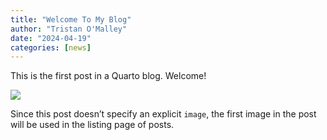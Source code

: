 ```yaml
---
title: "Welcome To My Blog"
author: "Tristan O'Malley"
date: "2024-04-19"
categories: [news]
---
```


This is the first post in a Quarto blog. Welcome!

![](thumbnail.jpg)

Since this post doesn't specify an explicit `image`, the first image in the post will be used in the listing page of posts.
